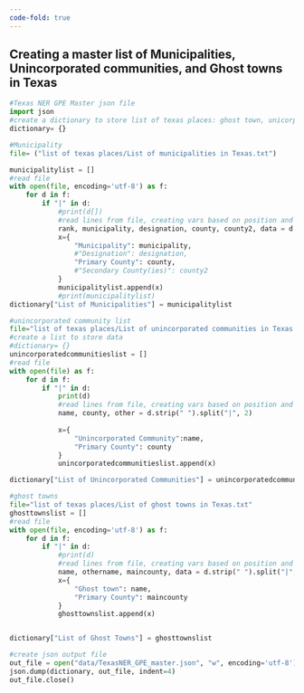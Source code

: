 ```yaml
---
code-fold: true
---
```

## Creating a master list of Municipalities, Unincorporated communities, and Ghost towns in Texas


```python
#Texas NER GPE Master json file
import json 
#create a dictionary to store list of texas places: ghost town, unicorpated communities, and texas municaipalities
dictionary= {}

#Municipality
file= ("list of texas places/List of municipalities in Texas.txt")

municipalitylist = []
#read file
with open(file, encoding='utf-8') as f:
    for d in f:
        if "|" in d:
            #print(d[])
            #read lines from file, creating vars based on position and indicator of info needed
            rank, municipality, designation, county, county2, data = d.strip(" ").split("|", 5)
            x={
                "Municipality": municipality,
                #"Designation": designation,
                "Primary County": county,
                #"Secondary County(ies)": county2
            }
            municipalitylist.append(x)
            #print(municipalitylist)
dictionary["List of Municipalities"] = municipalitylist

#unincorporated community list
file="list of texas places/List of unincorporated communities in Texas.txt" 
#create a list to store data
#dictionary= {}
unincorporatedcommunitieslist = []
#read file
with open(file) as f:
    for d in f:
        if "|" in d:
            print(d)
            #read lines from file, creating vars based on position and indicator of info needed
            name, county, other = d.strip(" ").split("|", 2)
        
            x={
                "Unincorporated Community":name,
                "Primary County": county
            }
            unincorporatedcommunitieslist.append(x)

dictionary["List of Unincorporated Communities"] = unincorporatedcommunitieslist

#ghost towns
file="list of texas places/List of ghost towns in Texas.txt" 
ghosttownslist = []
#read file
with open(file, encoding='utf-8') as f:
    for d in f:
        if "|" in d:
            #print(d)
            #read lines from file, creating vars based on position and indicator of info needed (1)
            name, othername, maincounty, data = d.strip(" ").split("|", 3)
            x={
                "Ghost town": name,
                "Primary County": maincounty
            }
            ghosttownslist.append(x)


dictionary["List of Ghost Towns"] = ghosttownslist

#create json output file
out_file = open("data/TexasNER_GPE_master.json", "w", encoding='utf-8')
json.dump(dictionary, out_file, indent=4) 
out_file.close()
```

